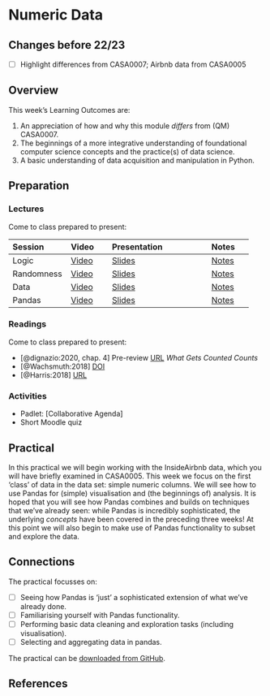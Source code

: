 # Numeric Data

:::{.callout-warning}
## Changes before 22/23

- [ ] Highlight differences from CASA0007; Airbnb data from CASA0005
:::

## Overview

::: {.callout-important}
This week's Learning Outcomes are:

1. An appreciation of how and why this module *differs* from (QM) CASA0007.
2. The beginnings of a more integrative understanding of foundational computer science concepts and the practice(s) of data science.
3. A basic understanding of data acquisition and manipulation in Python.
::: 


## Preparation

### Lectures

Come to class prepared to present:

| Session | Video | Presentation | Notes |
| :------ | :---- | :----------- | :---- |
| Logic | [Video]({{< var vids.logic >}}) | [Slides](../lectures/5.1-Logic.qmd) | [Notes]() |
| Randomness | [Video]({{< var vids.randomness >}}) | [Slides](../lectures/5.2-Randomness.qmd) | [Notes]() |
| Data | [Video]({{< var vids.files >}}) | [Slides](../lectures/5.3-Files.qmd) | [Notes]() |
| Pandas | [Video]({{< var vids.pandas >}}) | [Slides](../lectures/5.4-Pandas.qmd) | [Notes]() |

### Readings

Come to class prepared to present:

- [@dignazio:2020, chap. 4] Pre-review
[URL](https://bookbook.pubpub.org/pub/rykaknh1) *What Gets Counted Counts*
- [@Wachsmuth:2018] [DOI](https://doi.org/10.1177%2F0308518X18778038)
- [@Harris:2018] [URL](https://www.theguardian.com/commentisfree/2018/feb/12/profiteers-k
illing-airbnb-erode-communities)

### Activities

- Padlet: [Collaborative Agenda]
- Short Moodle quiz

## Practical

In this practical we will begin working with the InsideAirbnb data, which you will have briefly examined in CASA0005. This week we focus on the first 'class' of data in the data set: simple numeric columns. We will see how to use Pandas for (simple) visualisation and (the beginnings of) analysis. It is hoped that you will see how Pandas combines and builds on techniques that we've already seen: while Pandas is incredibly sophisticated, the underlying *concepts* have been covered in the preceding three weeks! At this point we will also begin to make use of Pandas functionality to subset and explore the data.

::: {.callout-tip}
## Connections

The practical focusses on:

- [ ] Seeing how Pandas is 'just' a sophisticated extension of what we've already done.
- [ ] Familiarising yourself with Pandas functionality.
- [ ] Performing basic data cleaning and exploration tasks (including visualisation).
- [ ] Selecting and aggregating data in pandas.

:::

The practical can be [downloaded from GitHub]({{< var module.raw >}}/practicals/Practical-05-Numeric_Data.ipynb).

## References 

